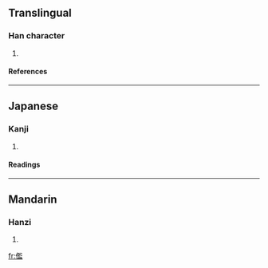 ==Translingual==
===Han character===
{{Han char|rn=9|rad=人|as=14|sn=16|four=|canj=人尸戈廿 (OSIT), 人尸一廿 (OSMT)}}
# {{defn|Han}}
====References====
{{Han ref|kx=0120.010|dkj=01229|dj=0253.160|hdz=10230.050|uh=5116|ud=20758}}
----
==Japanese==
===Kanji===
{{ja-kanji|grade=|rs=人14}}
# {{defn|Japanese}}
====Readings====
{{ja-readings|on=[[らん]] (ran)|kun=[[みにくい]] (minikui)}}
----
==Mandarin==
===Hanzi===
{{cmn-hanzi|pin=[[lán]] (lan2)|wg=lan<sup>2</sup>}}
# {{defn|Mandarin}}

[[fr:儖]]